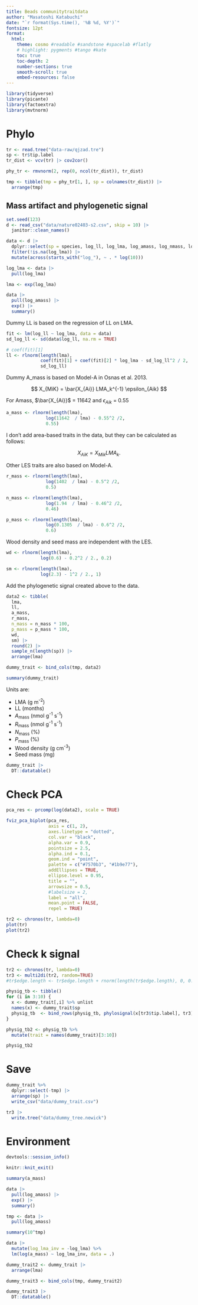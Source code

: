 ```yaml
---
title: Beads communitytraitdata
author: "Masatoshi Katabuchi"
date: "`r format(Sys.time(), '%B %d, %Y')`"
fontsize: 12pt
format:
  html:
    theme: cosmo #readable #sandstone #spacelab #flatly
    # highlight: pygments #tango #kate
    toc: true
    toc-depth: 2
    number-sections: true
    smooth-scroll: true
    embed-resources: false
---
```


```r
library(tidyverse)
library(picante)
library(factoextra)
library(mvtnorm)
```


# Phylo

```r
tr <- read.tree("data-raw/qjzad.tre")
sp <- tr$tip.label
tr_dist <- vcv(tr) |> cov2cor()

phy_tr <- rmvnorm(2, rep(0, ncol(tr_dist)), tr_dist)

tmp <- tibble(tmp = phy_tr[1, ], sp = colnames(tr_dist)) |>
  arrange(tmp)
```

## Mass artifact and phylogenetic signal

```r
set.seed(123)
d <- read_csv("data/nature02403-s2.csv", skip = 10) |>
  janitor::clean_names()

data <- d |>
  dplyr::select(sp = species, log_ll, log_lma, log_amass, log_nmass, log_pmass, log_rdmass) |>
  filter(!is.na(log_lma)) |>
  mutate(across(starts_with("log_"), ~ . * log(10)))

log_lma <- data |>
  pull(log_lma)

lma <- exp(log_lma)

data |>
  pull(log_amass) |>
  exp() |>
  summary()
```


Dummy LL is based on the regression of LL on LMA.

```r
fit <- lm(log_ll ~ log_lma, data = data)
sd_log_ll <- sd(data$log_ll, na.rm = TRUE)

# coef(fit)[1]
ll <- rlnorm(length(lma),
             coef(fit)[1] + coef(fit)[2] * log_lma - sd_log_ll^2 / 2,
             sd_log_ll)
```


Dummy A_mass is based on Model-A in Osnas et al. 2013.

$$
X_{MiK} = \bar{X_{Ai}} LMA_k^{-1} \epsilon_{Aik}
$$

For Amass,
$\bar{X_{Ai}}$ = 11642 and $\epsilon_{Aik}$ = 0.55


```r
a_mass <- rlnorm(length(lma),
               log(11642  / lma) - 0.55^2 /2,
               0.55)
```

I don't add area-based traits in the data, but they can be calculated as follows:

$$
X_{AiK} = X_{Mik} LMA_k.
$$


Other LES traits are also based on Model-A.

```r
r_mass <- rlnorm(length(lma),
               log(1402  / lma) - 0.5^2 /2,
               0.5)

n_mass <- rlnorm(length(lma),
               log(1.94  / lma) - 0.46^2 /2,
               0.46)

p_mass <- rlnorm(length(lma),
               log(0.1305  / lma) - 0.6^2 /2,
               0.6)
```

Wood density and seed mass are independent with the LES.

```r
wd <- rlnorm(length(lma),
             log(0.6) - 0.2^2 / 2., 0.2)

sm <- rlnorm(length(lma),
             log(2.3) - 1^2 / 2., 1)
```

Add the phylogenetic signal created above to the data.

```r
data2 <- tibble(
  lma,
  ll,
  a_mass,
  r_mass,
  n_mass = n_mass * 100,
  p_mass = p_mass * 100,
  wd,
  sm) |>
  round(2) |>
  sample_n(length(sp)) |>
  arrange(lma)

dummy_trait <- bind_cols(tmp, data2)

summary(dummy_trait)
```

Units are:

- LMA (g m^-2^)
- LL (months)
- *A*~mass~ (nmol g^-1^ s^-1^)
- *R*~mass~ (nmol g^-1^ s^-1^)
- *N*~mass~ (%)
- *P*~mass~ (%)
- Wood density (g cm^-3^)
- Seed mass (mg)

```r
dummy_trait |>
  DT::datatable()
```


# Check PCA

```r
pca_res <- prcomp(log(data2), scale = TRUE)

fviz_pca_biplot(pca_res,
                axis = c(1, 2),
                axes.linetype = "dotted",
                col.var = "black",
                alpha.var = 0.9,
                pointsize = 2.5,
                alpha.ind = 0.1,
                geom.ind = "point",
                palette = c("#7570b3", "#1b9e77"),
                addEllipses = TRUE,
                ellipse.level = 0.95,
                title = "",
                arrowsize = 0.5,
                #labelsize = 2,
                label = "all",
                mean.point = FALSE,
                repel = TRUE)
```

```r
tr2 <- chronos(tr, lambda=0)
plot(tr)
plot(tr2)
```


# Check k signal

```r

tr2 <- chronos(tr, lambda=0)
tr3 <- multi2di(tr2, random=TRUE)
#tr$edge.length <- tr$edge.length + rnorm(length(tr$edge.length), 0, 0.01)

physig_tb <- tibble()
for (i in 3:10) {
  x <- dummy_trait[,i] %>% unlist
  names(x) <- dummy_trait$sp
  physig_tb  <- bind_rows(physig_tb, phylosignal(x[tr3$tip.label], tr3))
}

physig_tb2 <- physig_tb %>%
  mutate(trait = names(dummy_trait)[3:10])

physig_tb2

```


# Save

```r
dummy_trait %>%
  dplyr::select(-tmp) |>
  arrange(sp) |>
  write_csv("data/dummy_trait.csv")

tr3 |>
  write.tree("data/dummy_tree.newick")
```

# Environment

```r
devtools::session_info()
```


```r
knitr::knit_exit()
```



```r
summary(a_mass)

data |>
  pull(log_amass) |>
  exp() |>
  summary()

tmp <- data |>
  pull(log_amass)

summary(10^tmp)

data |>
  mutate(log_lma_inv = -log_lma) %>%
  lm(log(a_mass) ~ log_lma_inv, data = .)
```

```r
dummy_trait2 <- dummy_trait |>
  arrange(lma)

dummy_trait3 <- bind_cols(tmp, dummy_trait2)

dummy_trait3 |>
  DT::datatable()
```




